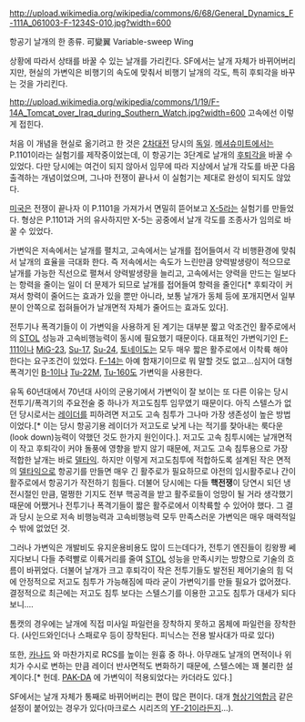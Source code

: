 http://upload.wikimedia.org/wikipedia/commons/6/68/General_Dynamics_F-111A_061003-F-1234S-010.jpg?width=600

항공기 날개의 한 종류.
可變翼
Variable-sweep Wing

상황에 따라서 상태를 바꿀 수 있는 날개를 가리킨다. SF에서는 날개 자체가 바뀌어버리지만, 현실의 가변익은 비행기의 속도에 맞춰서 비행기 날개의 각도, 특히 후퇴각을 바꾸는 것을 가리킨다.

http://upload.wikimedia.org/wikipedia/commons/1/19/F-14A_Tomcat_over_Iraq_during_Southern_Watch.jpg?width=600
고속에선 이렇게 접힌다.

처음 이 개념을 현실로 옮기려고 한 것은 [[2차대전]] 당시의 [[독일]]. [[메셔슈미트]]에서는 P.1101이라는 실험기를 제작중이었는데, 이 항공기는 3단계로 날개의 [[후퇴각]]을 바꿀 수 있었다. 다만 당시에는 여건이 되지 않아서 임무에 따라 지상에서 날개 각도를 바꾼 다음 출격하는 개념이었으며, 그나마 전쟁이 끝나서 이 실험기는 제대로 완성이 되지도 않았다.

[[미국]]은 전쟁이 끝나자 이 P.1101을 가져가서 면밀히 뜯어보고 [[X-5]]라는 실험기를 만들었다. 형상은 P.1101과 거의 유사하지만 X-5는 공중에서 날개 각도를 조종사가 임의로 바꿀 수 있었다.

가변익은 저속에서는 날개를 펼치고, 고속에서는 날개를 접어들여서 각 비행환경에 맞춰서 날개의 효율을 극대화 한다. 즉 저속에서는 속도가 느린만큼 양력발생량이 적으므로 날개를 가능한 직선으로 펼쳐서 양력발생량을 늘리고, 고속에서는 양력을 만드는 일보다는 항력을 줄이는 일이 더 문제가 되므로 날개를 접어들여 항력을 줄인다[* 후퇴각이 커져서 항력이 줄어드는 효과가 있을 뿐만 아니라, 보통 날개가 동체 등에 포개지면서 일부분이 안쪽으로 접혀들어가 날개면적 자체가 줄어드는 효과도 있다].

전투기나 폭격기들이 이 가변익을 사용하게 된 계기는 대부분 짧고 악조건인 활주로에서의 [[STOL]] 성능과 고속비행능력이 동시에 필요했기 때문이다. 대표적인 가변익기인 [[F-111]]이나 [[MiG-23]], [[Su-17]], [[Su-24]], [[토네이도]]는 모두 매우 짧은 활주로에서 이착륙 해야 한다는 요구조건이 있었다. [[F-14]]는 아예 함재기이므로 뭐 말할 것도 없고...심지어 대형 폭격기인 [[B-1]]이나 [[Tu-22M]], [[Tu-160]]도 가변익을 사용한다.

유독 60년대에서 70년대 사이의 군용기에서 가변익이 잘 보이는 또 다른 이유는 당시 전투기/폭격기의 주요전술 중 하나가 저고도침투 임무였기 때문이다. 아직 스텔스가 없던 당시로서는 [[레이더]]를 피하려면 저고도 고속 침투가 그나마 가장 생존성이 높은 방법이었다.[* 이는 당시 항공기용 레이더가 저고도로 낮게 나는 적기를 찾아내는 룩다운(look down)능력이 약했던 것도 한가지 원인이다.]. 저고도 고속 침투시에는 날개면적이 작고 후퇴각이 커야 돌풍에 영향을 받지 않기 때문에, 저고도 고속 침투용으로 가장 적합한 날개는 바로 [[델타익]]. 하지만 이렇게 저고도침투에 적합하도록 설계된 작은 면적의 [[델타익]]으로 항공기를 만들면 매우 긴 활주로가 필요하므로 야전의 임시활주로나 간이활주로에서 항공기가 작전하기 힘들다. 더불어 당시에는 다들 '''핵전쟁'''이 당연시 되던 냉전시절인 만큼, 멀쩡한 기지도 전부 핵공격을 받고 활주로들이 엉망이 될 거라 생각했기 때문에 어쨌거나 전투기나 폭격기들이 짧은 활주로에서 이착륙할 수 있어야 했다. 그 결과 당시 눈으로 저속 비행능력과 고속비행능력 모두 만족스러운 가변익은 매우 매력적일 수 밖에 없었던 것.

그러나 가변익은 개발비도 유지운용비용도 많이 드는데다가, 전투기 엔진들이 킹왕짱 쎄지다보니 다들 추력빨로 이륙거리를 줄여 [[STOL]] 성능을 만족시키는 방향으로 기술의 흐름이 바뀌었다. 더불어 날개가 크고 후퇴각이 작은 전투기들도 발전된 제어기술의 힘 덕에 안정적으로 저고도 침투가 가능해짐에 따라 굳이 가변익기를 만들 필요가 없어졌다. 결정적으로 최근에는 저고도 침투 보다는 스텔스기를 이용한 고고도 침투가 대세가 되다보니....

톰캣의 경우에는 날개에 직접 미사일 파일런을 장착하지 못하고 몸체에 파일런을 장착한다. (사인드와인더나 스패로우 등이 장착된다. 피닉스는 전용 발사대가 따로 있다)

또한, [[카나드]] 와 마찬가지로 RCS를 높이는 원흉 중 하나. 아무래도 날개의 면적이나 위치가 수시로 변하는 만큼 레이더 반사면적도 변화하기 때문에, 스텔스에는 꽤 불리한 설계이다.[* 헌데. [[PAK-DA]] 에 가변익이 적용되었다는 카더라도 있다.]

SF에서는 날개 자체가 통째로 바뀌어버리는 편이 많은 편이다. 대개 [[형상기억합금]] 같은 설정이 붙어있는 경우가 있다(마크로스 시리즈의 [[YF-21]]이라든지...).
